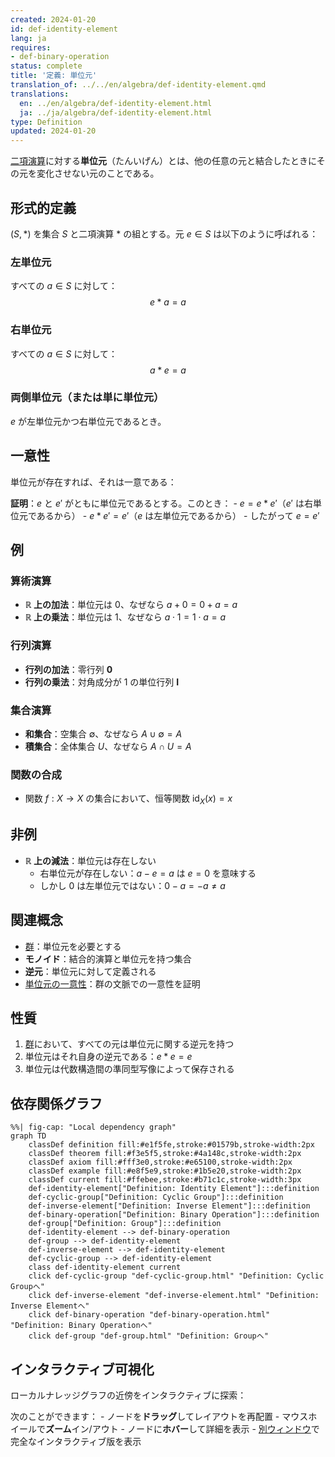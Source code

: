 ```yaml
---
created: 2024-01-20
id: def-identity-element
lang: ja
requires:
- def-binary-operation
status: complete
title: '定義: 単位元'
translation_of: ../../en/algebra/def-identity-element.qmd
translations:
  en: ../en/algebra/def-identity-element.html
  ja: ../ja/algebra/def-identity-element.html
type: Definition
updated: 2024-01-20
---
```


[二項演算](def-binary-operation.qmd)に対する**単位元**（たんいげん）とは、他の任意の元と結合したときにその元を変化させない元のことである。

## 形式的定義

$(S, *)$ を集合 $S$ と二項演算 $*$ の組とする。元 $e \in S$ は以下のように呼ばれる：

### 左単位元
すべての $a \in S$ に対して：
$$e * a = a$$

### 右単位元
すべての $a \in S$ に対して：
$$a * e = a$$

### 両側単位元（または単に単位元）
$e$ が左単位元かつ右単位元であるとき。

## 一意性

単位元が存在すれば、それは一意である：

**証明**：$e$ と $e'$ がともに単位元であるとする。このとき：
- $e = e * e'$（$e'$ は右単位元であるから）
- $e * e' = e'$（$e$ は左単位元であるから）
- したがって $e = e'$

## 例

### 算術演算
- **$\mathbb{R}$ 上の加法**：単位元は 0、なぜなら $a + 0 = 0 + a = a$
- **$\mathbb{R}$ 上の乗法**：単位元は 1、なぜなら $a \cdot 1 = 1 \cdot a = a$

### 行列演算
- **行列の加法**：零行列 $\mathbf{0}$
- **行列の乗法**：対角成分が 1 の単位行列 $\mathbf{I}$

### 集合演算
- **和集合**：空集合 $\emptyset$、なぜなら $A \cup \emptyset = A$
- **積集合**：全体集合 $U$、なぜなら $A \cap U = A$

### 関数の合成
- 関数 $f: X \to X$ の集合において、恒等関数 $\text{id}_X(x) = x$

## 非例

- **$\mathbb{R}$ 上の減法**：単位元は存在しない
  - 右単位元が存在しない：$a - e = a$ は $e = 0$ を意味する
  - しかし 0 は左単位元ではない：$0 - a = -a \neq a$

## 関連概念

- [群](def-group.qmd)：単位元を必要とする
- **モノイド**：結合的演算と単位元を持つ集合
- **逆元**：単位元に対して定義される
- [単位元の一意性](thm-unique-identity.qmd)：群の文脈での一意性を証明

## 性質

1. [群](def-group.qmd)において、すべての元は単位元に関する逆元を持つ
2. 単位元はそれ自身の逆元である：$e * e = e$
3. 単位元は代数構造間の準同型写像によって保存される

## 依存関係グラフ

```mermaid
%%| fig-cap: "Local dependency graph"
graph TD
    classDef definition fill:#e1f5fe,stroke:#01579b,stroke-width:2px
    classDef theorem fill:#f3e5f5,stroke:#4a148c,stroke-width:2px
    classDef axiom fill:#fff3e0,stroke:#e65100,stroke-width:2px
    classDef example fill:#e8f5e9,stroke:#1b5e20,stroke-width:2px
    classDef current fill:#ffebee,stroke:#b71c1c,stroke-width:3px
    def-identity-element["Definition: Identity Element"]:::definition
    def-cyclic-group["Definition: Cyclic Group"]:::definition
    def-inverse-element["Definition: Inverse Element"]:::definition
    def-binary-operation["Definition: Binary Operation"]:::definition
    def-group["Definition: Group"]:::definition
    def-identity-element --> def-binary-operation
    def-group --> def-identity-element
    def-inverse-element --> def-identity-element
    def-cyclic-group --> def-identity-element
    class def-identity-element current
    click def-cyclic-group "def-cyclic-group.html" "Definition: Cyclic Groupへ"
    click def-inverse-element "def-inverse-element.html" "Definition: Inverse Elementへ"
    click def-binary-operation "def-binary-operation.html" "Definition: Binary Operationへ"
    click def-group "def-group.html" "Definition: Groupへ"
```

## インタラクティブ可視化

ローカルナレッジグラフの近傍をインタラクティブに探索：

::: {.graph-viz data-id="def-identity-element" data-width="700" data-height="500"}
:::

次のことができます：
- ノードを**ドラッグ**してレイアウトを再配置
- マウスホイールで**ズーム**イン/アウト
- ノードに**ホバー**して詳細を表示
- [別ウィンドウ](../../output/interactive/def-identity-element.html){target="_blank"}で完全なインタラクティブ版を表示
